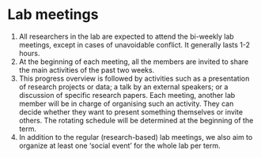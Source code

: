 # Lab meetings
1.  All researchers in the lab are expected to attend the bi-weekly lab meetings, except in cases of
    unavoidable conflict. It generally lasts 1-2 hours. 
2.  At the beginning of each meeting, all the members are invited to share the main activities of the
    past two weeks. 
3.  This progress overview is followed by activities such as a presentation of research projects or data; a talk by an external
    speakers; or a discussion of specific research papers. Each meeting, another lab member will be in charge of organising such an activity. They can     decide whether they want to present something themselves or invite others. The rotating schedule will be determined at the beginning of the term. 
4.  In addition to the regular (research-based) lab meetings, we also aim to organize at least one 'social event' for the whole lab per term. 